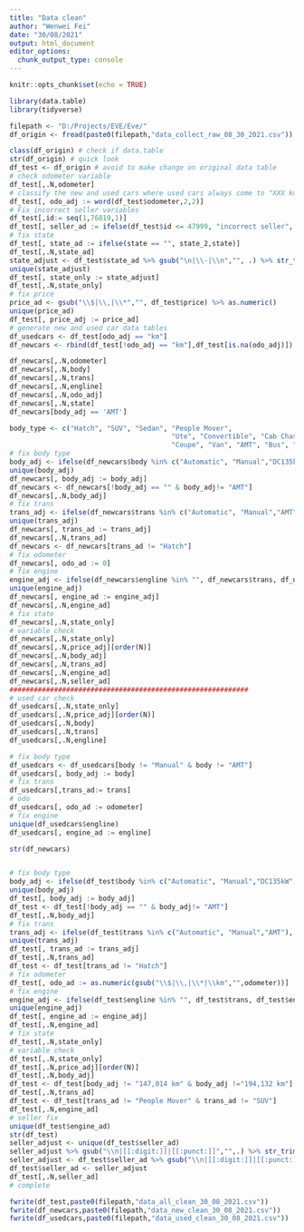 ```yaml
---
title: "Data clean"
author: "Wenwei Fei"
date: "30/08/2021"
output: html_document
editor_options: 
  chunk_output_type: console
---
```


```r
knitr::opts_chunk$set(echo = TRUE)
```

```r
library(data.table)
library(tidyverse)
```

```r
filepath <- "D:/Projects/EVE/Eve/"
df_origin <- fread(paste0(filepath,"data_collect_raw_08_30_2021.csv"))
```

```r
class(df_origin) # check if data.table
str(df_origin) # quick look
df_test <- df_origin # avoid to make change on original data table
# check odometer variable
df_test[,.N,odometer]
# classify the new and used cars where used cars always come to "XXX km". 
df_test[, odo_adj := word(df_test$odometer,2,2)]
# Fix incorrect seller variables
df_test[,id:= seq(1,76819,1)]
df_test[, seller_ad := ifelse(df_test$id <= 47999, "incorrect seller", df_test$seller)]
# fix state
df_test[, state_ad := ifelse(state == "", state_2,state)]
df_test[,.N,state_ad]
state_adjust <- df_test$state_ad %>% gsub("\n|\\-|\\n","", .) %>% str_trim() %>% word(.,1,1)
unique(state_adjust)
df_test[, state_only := state_adjust]
df_test[,.N,state_only]
# fix price
price_ad <- gsub("\\$|\\,|\\*","", df_test$price) %>% as.numeric()
unique(price_ad)
df_test[, price_adj := price_ad]
# generate new and used car data tables
df_usedcars <- df_test[odo_adj == "km"]
df_newcars <- rbind(df_test[!odo_adj == "km"],df_test[is.na(odo_adj)])
```

```r

df_newcars[,.N,odometer]
df_newcars[,.N,body]
df_newcars[,.N,trans]
df_newcars[,.N,engline]
df_newcars[,.N,odo_adj]
df_newcars[,.N,state]
df_newcars[body_adj == 'AMT']

body_type <- c("Hatch", "SUV", "Sedan", "People Mover",
                                        "Ute", "Convertible", "Cab Chassis",
                                        "Coupe", "Van", "AMT", "Bus", "Wagon", "Light Truck")
# fix body type
body_adj <- ifelse(df_newcars$body %in% c("Automatic", "Manual","DC135kW","AC140kW"), df_newcars$odometer, df_newcars$body)
unique(body_adj)
df_newcars[, body_adj := body_adj]
df_newcars <- df_newcars[!body_adj == "" & body_adj!= "AMT"]
df_newcars[,.N,body_adj]
# fix trans 
trans_adj <- ifelse(df_newcars$trans %in% c("Automatic", "Manual","AMT"), df_newcars$trans, df_newcars$body)
unique(trans_adj)
df_newcars[, trans_ad := trans_adj]
df_newcars[,.N,trans_ad]
df_newcars <- df_newcars[trans_ad != "Hatch"]
# fix odometer
df_newcars[, odo_ad := 0]
# fix engine
engine_adj <- ifelse(df_newcars$engline %in% "", df_newcars$trans, df_newcars$engline)
unique(engine_adj)
df_newcars[, engine_ad := engine_adj]
df_newcars[,.N,engine_ad]
# fix state
df_newcars[,.N,state_only]
# variable check
df_newcars[,.N,state_only]
df_newcars[,.N,price_adj][order(N)]
df_newcars[,.N,body_adj]
df_newcars[,.N,trans_ad]
df_newcars[,.N,engine_ad]
df_newcars[,.N,seller_ad]
###########################################################
# used car check
df_usedcars[,.N,state_only]
df_usedcars[,.N,price_adj][order(N)]
df_usedcars[,.N,body]
df_usedcars[,.N,trans]
df_usedcars[,.N,engline]

# fix body type
df_usedcars <- df_usedcars[body != "Manual" & body != "AMT"]
df_usedcars[, body_adj := body]
# fix trans
df_usedcars[,trans_ad:= trans]
# odo 
df_usedcars[, odo_ad := odometer]
# fix engine
unique(df_usedcars$engline)
df_usedcars[, engine_ad := engline]

str(df_newcars)



```

```r
# fix body type
body_adj <- ifelse(df_test$body %in% c("Automatic", "Manual","DC135kW","AC140kW"), df_test$odometer, df_test$body)
unique(body_adj)
df_test[, body_adj := body_adj]
df_test <- df_test[!body_adj == "" & body_adj!= "AMT"]
df_test[,.N,body_adj]
# fix trans 
trans_adj <- ifelse(df_test$trans %in% c("Automatic", "Manual","AMT"), df_test$trans, df_test$body)
unique(trans_adj)
df_test[, trans_ad := trans_adj]
df_test[,.N,trans_ad]
df_test <- df_test[trans_ad != "Hatch"]
# fix odometer
df_test[, odo_ad := as.numeric(gsub("\\$|\\,|\\*|\\km","",odometer))]
# fix engine
engine_adj <- ifelse(df_test$engline %in% "", df_test$trans, df_test$engline)
unique(engine_adj)
df_test[, engine_ad := engine_adj]
df_test[,.N,engine_ad]
# fix state
df_test[,.N,state_only]
# variable check
df_test[,.N,state_only]
df_test[,.N,price_adj][order(N)]
df_test[,.N,body_adj]
df_test <- df_test[body_adj != "147,014 km" & body_adj !="194,132 km"]
df_test[,.N,trans_ad]
df_test <- df_test[trans_ad != "People Mover" & trans_ad != "SUV"]
df_test[,.N,engine_ad]
# seller fix
unique(df_test$engine_ad)
str(df_test)
seller_adjust <- unique(df_test$seller_ad)
seller_adjust %>% gsub("\\n|[[:digit:]]|[[:punct:]]","",.) %>% str_trim()
seller_adjust <- df_test$seller_ad %>% gsub("\\n|[[:digit:]]|[[:punct:]]","",.) %>% str_trim()
df_test$seller_ad <- seller_adjust
df_test[,.N,seller_ad]
# complete
```

```r
fwrite(df_test,paste0(filepath,"data_all_clean_30_08_2021.csv"))
fwrite(df_newcars,paste0(filepath,"data_new_clean_30_08_2021.csv"))
fwrite(df_usedcars,paste0(filepath,"data_used_clean_30_08_2021.csv"))
```















